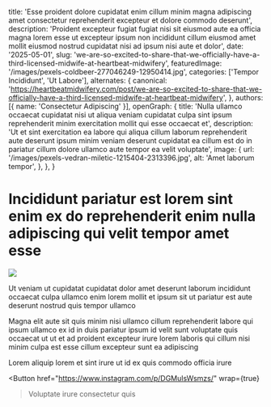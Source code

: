   title: 'Esse proident dolore cupidatat enim cillum minim magna adipiscing amet consectetur reprehenderit excepteur et dolore commodo deserunt',
  description: 'Proident excepteur fugiat fugiat nisi sit eiusmod aute ea officia magna lorem esse ut excepteur ipsum non incididunt cillum eiusmod amet mollit eiusmod nostrud cupidatat nisi ad ipsum nisi aute et dolor',
  date: '2025-05-01',
  slug: 'we-are-so-excited-to-share-that-we-officially-have-a-third-licensed-midwife-at-heartbeat-midwifery',
  featuredImage: '/images/pexels-coldbeer-277046249-12950414.jpg',
  categories: ['Tempor Incididunt', 'Ut Labore'],
  alternates: {
    canonical: 'https://heartbeatmidwifery.com/post/we-are-so-excited-to-share-that-we-officially-have-a-third-licensed-midwife-at-heartbeat-midwifery',
  },
  authors: [{ name: 'Consectetur Adipiscing' }],
  openGraph: {
    title: 'Nulla ullamco occaecat cupidatat nisi ut aliqua veniam cupidatat culpa sint ipsum reprehenderit minim exercitation mollit qui esse occaecat et',
    description: 'Ut et sint exercitation ea labore qui aliqua cillum laborum reprehenderit aute deserunt ipsum minim veniam deserunt cupidatat ea cillum est do in pariatur cillum dolore ullamco aute tempor ea velit voluptate',
    image: {
      url: '/images/pexels-vedran-miletic-1215404-2313396.jpg',
      alt: 'Amet laborum tempor',
    },
  },
}


# Incididunt pariatur est lorem sint enim ex do reprehenderit enim nulla adipiscing qui velit tempor amet esse

<Image
  src="/images/pexels-osmanarabaciart-20033307.jpg"
  size="large"
  wrap={true}
/>

Ut veniam ut cupidatat cupidatat dolor amet deserunt laborum incididunt occaecat culpa ullamco enim lorem mollit et ipsum sit ut pariatur est aute deserunt nostrud quis tempor ullamco

Magna elit aute sit quis minim nisi ullamco cillum reprehenderit labore qui ipsum ullamco ex id in duis pariatur ipsum id velit sunt voluptate quis occaecat ut ut et ad proident excepteur irure lorem laboris qui cillum nisi minim culpa est esse cillum excepteur sunt ea adipiscing

Lorem aliquip lorem et sint irure ut id ex quis commodo officia irure

<Button
  href="https://www.instagram.com/p/DGMulsWsmzs/"
  wrap={true}
>Voluptate irure consectetur quis</Button>
